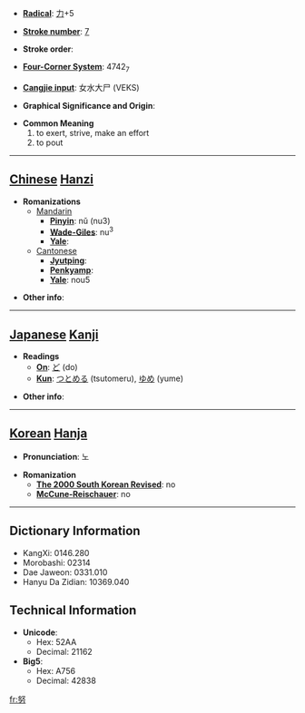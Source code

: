 * '''[[Wiktionary:Chinese radical index| Radical]]''': [[Wiktionary:Chinese radical index 力|力]]+5

* '''[[Wiktionary:Chinese total strokes index|Stroke number]]''': [[Wiktionary:Chinese total strokes index 7|7]]

* '''Stroke order''': 

* '''[[Wiktionary:Chinese four corner index|Four-Corner System]]''': 4742<sub>7</sub>

* '''[[Wiktionary:Chinese Cangjie index|Cangjie input]]''': 女水大尸 (VEKS)

* '''Graphical Significance and Origin''': 

* '''Common Meaning'''
*#to exert, strive, make an effort
*# to pout


----

== [[Chinese]] [[Hanzi]] ==

* '''Romanizations'''
** [[Mandarin]]
*** '''[[Pinyin]]''': nǔ (nu3)
*** '''[[Wade-Giles]]''': nu<sup>3</sup>
*** '''[[Yale]]''': 
**[[Cantonese]]
***'''[[Jyutping]]''':
***'''[[Penkyamp]]''': 
***'''[[Yale]]''': nou5

* '''Other info''': 

----

== [[Japanese]] [[Kanji]] ==

* '''Readings'''
** '''[[On]]''': [[ど]] (do)
** '''[[Kun]]''': [[つとめる]] (tsutomeru), [[ゆめ]] (yume)

* '''Other info''':  

----

== [[Korean]] [[Hanja]] ==

* '''Pronunciation''': 노

* '''Romanization'''
** '''[[The 2000 South Korean Revised Romanization|The 2000 South Korean Revised]]''': no
** '''[[McCune-Reischauer]]''': no

----

== Dictionary Information ==

* KangXi: 0146.280
* Morobashi: 02314
* Dae Jaweon: 0331.010
* Hanyu Da Zidian: 10369.040

== Technical Information ==

* '''Unicode''':
** Hex: 52AA
** Decimal: 21162
* '''Big5''':
** Hex: A756
** Decimal: 42838

[[fr:努]]